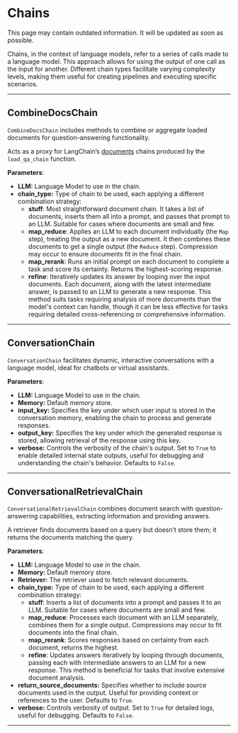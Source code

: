 
# Chains

<Admonition type="warning" title="warning">
This page may contain outdated information. It will be updated as soon as possible.
</Admonition>

Chains, in the context of language models, refer to a series of calls made to a language model. This approach allows for using the output of one call as the input for another. Different chain types facilitate varying complexity levels, making them useful for creating pipelines and executing specific scenarios.

---

## CombineDocsChain

`CombineDocsChain` includes methods to combine or aggregate loaded documents for question-answering functionality.

Acts as a proxy for LangChain’s [documents](https://python.langchain.com/docs/modules/chains/document/) chains produced by the `load_qa_chain` function.

**Parameters**:

- **LLM:** Language Model to use in the chain.
- **chain_type:** Type of chain to be used, each applying a different combination strategy:
  - **stuff**: Most straightforward document chain. It takes a list of documents, inserts them all into a prompt, and passes that prompt to an LLM. Suitable for cases where documents are small and few.
  - **map_reduce**: Applies an LLM to each document individually (the `Map` step), treating the output as a new document. It then combines these documents to get a single output (the `Reduce` step). Compression may occur to ensure documents fit in the final chain.
  - **map_rerank**: Runs an initial prompt on each document to complete a task and score its certainty. Returns the highest-scoring response.
  - **refine**: Iteratively updates its answer by looping over the input documents. Each document, along with the latest intermediate answer, is passed to an LLM to generate a new response. This method suits tasks requiring analysis of more documents than the model's context can handle, though it can be less effective for tasks requiring detailed cross-referencing or comprehensive information.

---

## ConversationChain

`ConversationChain` facilitates dynamic, interactive conversations with a language model, ideal for chatbots or virtual assistants.

**Parameters**:

- **LLM:** Language Model to use in the chain.
- **Memory:** Default memory store.
- **input_key:** Specifies the key under which user input is stored in the conversation memory, enabling the chain to process and generate responses.
- **output_key:** Specifies the key under which the generated response is stored, allowing retrieval of the response using this key.
- **verbose:** Controls the verbosity of the chain's output. Set to `True` to enable detailed internal state outputs, useful for debugging and understanding the chain's behavior. Defaults to `False`.

---

## ConversationalRetrievalChain

`ConversationalRetrievalChain` combines document search with question-answering capabilities, extracting information and providing answers.

A retriever finds documents based on a query but doesn’t store them; it returns the documents matching the query.

**Parameters**:

- **LLM:** Language Model to use in the chain.
- **Memory:** Default memory store.
- **Retriever:** The retriever used to fetch relevant documents.
- **chain_type:** Type of chain to be used, each applying a different combination strategy:
  - **stuff**: Inserts a list of documents into a prompt and passes it to an LLM. Suitable for cases where documents are small and few.
  - **map_reduce**: Processes each document with an LLM separately, combines them for a single output. Compressions may occur to fit documents into the final chain.
  - **map_rerank**: Scores responses based on certainty from each document, returns the highest.
  - **refine**: Updates answers iteratively by looping through documents, passing each with intermediate answers to an LLM for a new response. This method is beneficial for tasks that involve extensive document analysis.
- **return_source_documents:** Specifies whether to include source documents used in the output. Useful for providing context or references to the user. Defaults to `True`.
- **verbose:** Controls verbosity of output. Set to `True` for detailed logs, useful for debugging. Defaults to `False`.

---
